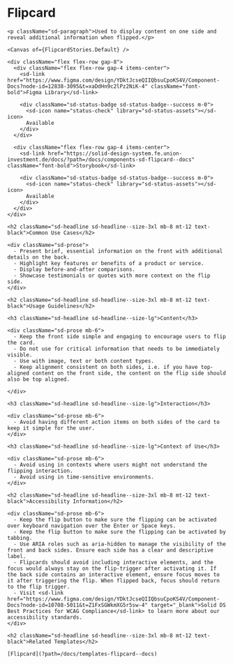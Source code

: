 

<Meta title="Components/sd-flipcard/Overview" />

  <div className="sb-unstyled">
    <h1 className="sd-headline">Flipcard</h1>

    <p className="sd-paragraph">Used to display content on one side and reveal additional information when flipped.</p>

    <Canvas of={FlipcardStories.Default} />

    <div className="flex flex-row gap-8">
      <div className="flex flex-row gap-4 items-center">
        <sd-link href="https://www.figma.com/design/YDktJcseQIIQbsuCpoKS4V/Component-Docs?node-id=12838-3095&t=xaDdHn9c2lPz2NiK-4" className="font-bold">Figma Library</sd-link>

        <div className="sd-status-badge sd-status-badge--success m-0">
          <sd-icon name="status-check" library="sd-status-assets"></sd-icon>
          Available
        </div>
      </div>

      <div className="flex flex-row gap-4 items-center">
        <sd-link href="https://solid-design-system.fe.union-investment.de/docs/?path=/docs/components-sd-flipcard--docs" className="font-bold">Storybook</sd-link>

        <div className="sd-status-badge sd-status-badge--success m-0">
          <sd-icon name="status-check" library="sd-status-assets"></sd-icon>
          Available
        </div>
      </div>
    </div>

    <h2 className="sd-headline sd-headline--size-3xl mb-8 mt-12 text-black">Common Use Cases</h2>

    <div className="sd-prose">
      - Present brief, essential information on the front with additional details on the back.
      - Highlight key features or benefits of a product or service.
      - Display before-and-after comparisons.
      - Showcase testimonials or quotes with more context on the flip side.
    </div>

    <h2 className="sd-headline sd-headline--size-3xl mb-8 mt-12 text-black">Usage Guidelines</h2>

    <h3 className="sd-headline sd-headline--size-lg">Content</h3>

    <div className="sd-prose mb-6">
      - Keep the front side simple and engaging to encourage users to flip the card.
      - Do not use for critical information that needs to be immediately visible.
      - Use with image, text or both content types.
      - Keep alignment consistent on both sides, i.e. if you have top-aligned content on the front side, the content on the flip side should also be top aligned.

    </div>

    <h3 className="sd-headline sd-headline--size-lg">Interaction</h3>

    <div className="sd-prose mb-6">
      - Avoid having different action items on both sides of the card to keep it simple for the user.
    </div>

    <h3 className="sd-headline sd-headline--size-lg">Context of Use</h3>

    <div className="sd-prose mb-6">
      - Avoid using in contexts where users might not understand the flipping interaction.
      - Avoid using in time-sensitive environments.
    </div>

    <h2 className="sd-headline sd-headline--size-3xl mb-8 mt-12 text-black">Accessibility Information</h2>

    <div className="sd-prose mb-6">
      - Keep the flip button to make sure the flipping can be activated over keyboard navigation over the Enter or Space keys.
      - Keep the flip button to make sure the flipping can be activated by tabbing.
      - Use ARIA roles such as aria-hidden to manage the visibility of the front and back sides. Ensure each side has a clear and descriptive label.
      - Flipcards should avoid including interactive elements, and the focus would always stay on the flip-trigger after activating it. If the back side contains an interactive element, ensure focus moves to it after triggering the flip. When flipped back, focus should return to the flip trigger.
      - Visit <sd-link href="https://www.figma.com/design/YDktJcseQIIQbsuCpoKS4V/Component-Docs?node-id=10708-5011&t=Z1FxSGWkmXG5r5sw-4" target="_blank">Solid DS Best Practices for WCAG Compliance</sd-link> to learn more about our accessibility standards.
    </div>

    <h2 className="sd-headline sd-headline--size-3xl mb-8 mt-12 text-black">Related Templates</h2>

    [Flipcard](?path=/docs/templates-flipcard--docs)

  </div>
